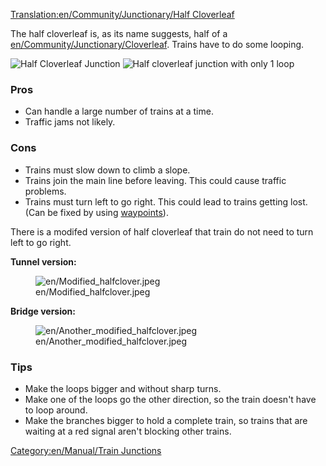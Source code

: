 [[Translation:en/Community/Junctionary/Half Cloverleaf]]
{{en/Community/Junctionary/Navigation}}

The half cloverleaf is, as its name suggests, half of a [[en/Community/Junctionary/Cloverleaf]].  Trains have to do some looping.

[[File:en/Community/Junctionary/3way halfcloverleaf.png|none|frame|Half Cloverleaf Junction]]
[[File:en/Community/Junctionary/3way modhclover.png|none|frame|Half cloverleaf junction with only 1 loop]]

===Pros===
*Can handle a large number of trains at a time.
*Traffic jams not likely.

===Cons===
*Trains must slow down to climb a slope.
*Trains join the main line before leaving. This could cause traffic problems.
*Trains must turn left to go right. This could lead to trains getting lost. (Can be fixed by using [[en/Manual/Waypoints|waypoints]]).

There is a modifed version of half cloverleaf that train do not need to turn left to go right.

'''Tunnel version:'''

[[File:en/Modified halfclover.jpeg]]

'''Bridge version:'''

[[File:en/Another modified halfclover.jpeg]]

===Tips===
*Make the loops bigger and without sharp turns.
*Make one of the loops go the other direction, so the train doesn't have to loop around.
*Make the branches bigger to hold a complete train, so trains that are waiting at a red signal aren't blocking other trains.

[[Category:en/Manual/Train Junctions]]